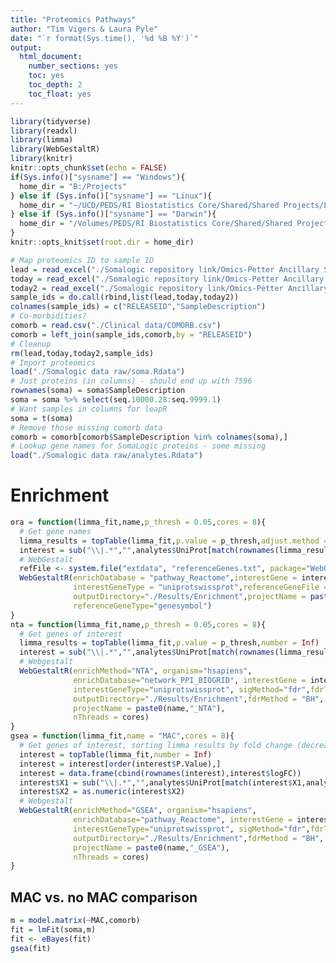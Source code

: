 ```yaml
---
title: "Proteomics Pathways"
author: "Tim Vigers & Laura Pyle"
date: "`r format(Sys.time(), '%d %B %Y')`"
output:
  html_document:
    number_sections: yes
    toc: yes
    toc_depth: 2
    toc_float: yes
---
```


```r
library(tidyverse)
library(readxl)
library(limma)
library(WebGestaltR)
library(knitr)
knitr::opts_chunk$set(echo = FALSE)
if(Sys.info()["sysname"] == "Windows"){
  home_dir = "B:/Projects"
} else if (Sys.info()["sysname"] == "Linux"){
  home_dir = "~/UCD/PEDS/RI Biostatistics Core/Shared/Shared Projects/Laura/BDC/Projects"
} else if (Sys.info()["sysname"] == "Darwin"){
  home_dir = "/Volumes/PEDS/RI Biostatistics Core/Shared/Shared Projects/Laura/Peds Endo/Petter Bjornstad/TODAY subaward"
}
knitr::opts_knit$set(root.dir = home_dir)
```

```r
# Map proteomics ID to sample ID
lead = read_excel("./Somalogic repository link/Omics-Petter Ancillary Samples at Colorado LEAD Center - Wash U.xlsx") %>% select(releaseid,SAMPLE_ID) %>% rename(current_label = SAMPLE_ID)
today = read_excel("./Somalogic repository link/Omics-Petter Ancillary Samples at NIDDK-TODAY - Wash U.xlsx") %>% select(releaseid,current_label)
today2 = read_excel("./Somalogic repository link/Omics-Petter Ancillary Samples at NIDDK-TODAY2 - Wash U.xlsx") %>% select(releaseid,current_label)
sample_ids = do.call(rbind,list(lead,today,today2))
colnames(sample_ids) = c("RELEASEID","SampleDescription")
# Co-morbidities?
comorb = read.csv("./Clinical data/COMORB.csv")
comorb = left_join(sample_ids,comorb,by = "RELEASEID")
# Cleanup
rm(lead,today,today2,sample_ids)
# Import proteomics
load("./Somalogic data raw/soma.Rdata")
# Just proteins (in columns) - should end up with 7596
rownames(soma) = soma$SampleDescription
soma = soma %>% select(seq.10000.28:seq.9999.1)
# Want samples in columns for leapR
soma = t(soma)
# Remove those missing comorb data
comorb = comorb[comorb$SampleDescription %in% colnames(soma),]
# Lookup gene names for SomaLogic proteins - some missing
load("./Somalogic data raw/analytes.Rdata")
```

# Enrichment

```r
ora = function(limma_fit,name,p_thresh = 0.05,cores = 8){
  # Get gene names
  limma_results = topTable(limma_fit,p.value = p_thresh,adjust.method = "none",number = Inf)
  interest = sub("\\|.*","",analytes$UniProt[match(rownames(limma_results),analytes$AptName)])
  # WebGestalt
  refFile <- system.file("extdata", "referenceGenes.txt", package="WebGestaltR")
  WebGestaltR(enrichDatabase = "pathway_Reactome",interestGene = interest,
              interestGeneType = "uniprotswissprot",referenceGeneFile = refFile,
              outputDirectory="./Results/Enrichment",projectName = paste0(name,"_ORA"),
              referenceGeneType="genesymbol")
}
nta = function(limma_fit,name,p_thresh = 0.05,cores = 8){
  # Get genes of interest
  limma_results = topTable(limma_fit,p.value = p_thresh,number = Inf)
  interest = sub("\\|.*","",analytes$UniProt[match(rownames(limma_results),analytes$AptName)])
  # Webgestalt
  WebGestaltR(enrichMethod="NTA", organism="hsapiens",
              enrichDatabase="network_PPI_BIOGRID", interestGene = interest,
              interestGeneType="uniprotswissprot", sigMethod="fdr",fdrThr = 0.1,
              outputDirectory="./Results/Enrichment",fdrMethod = "BH",
              projectName = paste0(name,"_NTA"),
              nThreads = cores)
}
gsea = function(limma_fit,name = "MAC",cores = 8){
  # Get genes of interest, sorting limma results by fold change (decreasing)
  interest = topTable(limma_fit,number = Inf)
  interest = interest[order(interest$P.Value),]
  interest = data.frame(cbind(rownames(interest),interest$logFC))
  interest$X1 = sub("\\|.*","",analytes$UniProt[match(interest$X1,analytes$AptName)])
  interest$X2 = as.numeric(interest$X2)
  # Webgestalt
  WebGestaltR(enrichMethod="GSEA", organism="hsapiens",
              enrichDatabase="pathway_Reactome", interestGene = interest,
              interestGeneType="uniprotswissprot", sigMethod="fdr",fdrThr = 0.1,
              outputDirectory="./Results/Enrichment",fdrMethod = "BH",
              projectName = paste0(name,"_GSEA"),
              nThreads = cores)
}

```

## MAC vs. no MAC comparison

```r
m = model.matrix(~MAC,comorb)
fit = lmFit(soma,m)
fit <- eBayes(fit)
gsea(fit)
```

